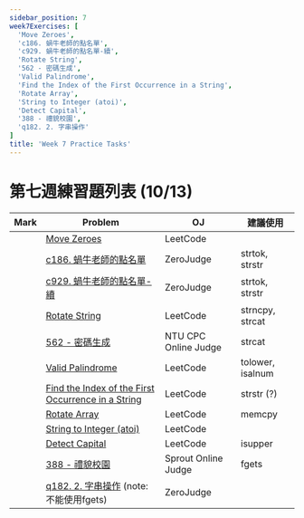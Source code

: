 ```yaml
---
sidebar_position: 7
week7Exercises: [
  'Move Zeroes',
  'c186. 蝸牛老師的點名單',
  'c929. 蝸牛老師的點名單-續',
  'Rotate String',
  '562 - 密碼生成',
  'Valid Palindrome',
  'Find the Index of the First Occurrence in a String',
  'Rotate Array',
  'String to Integer (atoi)',
  'Detect Capital',
  '388 - 禮貌校園',
  'q182. 2. 字串操作'
]
title: 'Week 7 Practice Tasks'
---
```


<DisplayProgress names={frontMatter.week7Exercises} title="📘 Week 7 練習進度" />

# 第七週練習題列表 (10/13)

| Mark | Problem | OJ | 建議使用 |
|------|---------|----|-----------|
| <LocalButton name='Move Zeroes' /> | [Move Zeroes](https://leetcode.com/problems/move-zeroes/) | LeetCode |  |
| <LocalButton name='c186. 蝸牛老師的點名單' /> | [c186. 蝸牛老師的點名單](https://zerojudge.tw/ShowProblem?problemid=c186) | ZeroJudge | strtok, strstr |
| <LocalButton name='c929. 蝸牛老師的點名單-續' /> | [c929. 蝸牛老師的點名單-續](https://zerojudge.tw/ShowProblem?problemid=c929) | ZeroJudge | strtok, strstr |
| <LocalButton name='Rotate String' /> | [Rotate String](https://leetcode.com/problems/rotate-string/) | LeetCode | strncpy, strcat |
| <LocalButton name='562 - 密碼生成' /> | [562 - 密碼生成](https://oj.ntucpc.org/problems/562) | NTU CPC Online Judge | strcat |
| <LocalButton name='Valid Palindrome' /> | [Valid Palindrome](https://leetcode.com/problems/valid-palindrome/) | LeetCode | tolower, isalnum |
| <LocalButton name='Find the Index of the First Occurrence in a String' /> | [Find the Index of the First Occurrence in a String](https://leetcode.com/problems/find-the-index-of-the-first-occurrence-in-a-string/) | LeetCode | strstr (?) |
| <LocalButton name='Rotate Array' /> | [Rotate Array](https://leetcode.com/problems/rotate-array/) | LeetCode | memcpy |
| <LocalButton name='String to Integer (atoi)' /> | [String to Integer (atoi)](https://leetcode.com/problems/string-to-integer-atoi/) | LeetCode |  |
| <LocalButton name='Detect Capital' /> | [Detect Capital](https://leetcode.com/problems/detect-capital/) | LeetCode | isupper |
| <LocalButton name='388 - 禮貌校園' /> | [388 - 禮貌校園](https://tioj.sprout.tw/problems/388) | Sprout Online Judge | fgets |
| <LocalButton name='q182. 2. 字串操作' /> | [q182. 2. 字串操作](https://zerojudge.tw/ShowProblem?problemid=q182)  (note: 不能使用fgets) | ZeroJudge |  |
